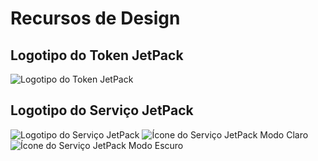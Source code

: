 # Recursos de Design

## Logotipo do Token JetPack

![Logotipo do Token JetPack](/images/jetpack.svg)

## Logotipo do Serviço JetPack

![Logotipo do Serviço JetPack](/images/jetpack_image.png)
![Ícone do Serviço JetPack Modo Claro](/images/jetpack_logo.svg)
![Ícone do Serviço JetPack Modo Escuro](/images/jetpack_logo_dark.svg)